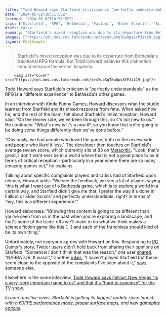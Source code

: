 ```yaml
---
title: "Todd Howard says Starfield criticism is 'perfectly understandable' as the RPG is a 'different experience' to Bethesda's other games - but not everyone agrees"
date: "2024-05-02T10:51:55Z"
lastmod: "2024-05-02T10:51:55Z"
tags: ['Starfield', 'RPG', 'Bethesda', 'Fallout', 'Elder Scrolls', 'Science Fiction', 'PC Gamer', 'Twitter', 'Fallout: New Vegas', 'Performance Mode', 'Surface Maps']
draft: false
summary: "Starfield's mixed reception was due to its departure from Bethesda's traditional RPG formula, but Todd Howard believes this distinction should enhance the series' longevity."
images: ["https://cdn.mos.cms.futurecdn.net/er4YuoXqTEw8ps8YPJi4C9.jpg"]
layout: PostSimple
---
```

> Starfield's mixed reception was due to its departure from Bethesda's traditional RPG formula, but Todd Howard believes this distinction should enhance the series' longevity.


        <img alt="Cover" src="https://cdn.mos.cms.futurecdn.net/er4YuoXqTEw8ps8YPJi4C9.jpg"/>
        
Todd Howard says [Starfield](https://www.gamesradar.com/starfield-guide/)'s criticism is "perfectly understandable" as the RPG is a "different experience" to Bethesda's other games. 

In an interview with Kinda Funny Games, Howard discusses what the studio learned from Starfield and its mixed response from fans. When asked how he, and the rest of the team, felt about Starfield's initial reception, Howard said: "On the review side, we've been through this, so it's not new to us." He continues: "What's new is it's a new IP, so you know that we're going to be doing some things differently than we've done before."

"Obviously, we had people who loved the game, both on the review side and people who liked it less." The developer then touches on Starfield's average review score, which currently sits at 83 on [<u>Metacritic</u>](https://www.metacritic.com/game/starfield/). "Look, that's great, I don't want ever be in a world where that is not a great place to be in terms of critical reception - particularly in a year where there are so many amazing games out," he explains.

Talking about specific complaints players and critics had of Starfield upon release, Howard adds: "We see the feedback, we see a lot of players saying 'this is what I want out of a Bethesda game, which is to explore a world in a certain way, and Starfield didn't give me that. I prefer the way it's done in Fallout or Elder Scrolls' and perfectly understandable, right? In terms of 'hey, this is a different experience.'"

Howard elaborates: "Knowing that content is going to be different than you've seen from us in the past when you're exploring a landscape, and that's some of the trade-offs we'll make to do what we think makes a science fiction game like this [...] and each of the franchises should kind of be its own thing."

Unfortunately, not everyone agrees with Howard on this. Responding to [PC Gamer](https://www.pcgamer.com/games/rpg/todd-howard-reckons-he-knows-why-starfield-was-so-divisive-it-was-too-different-than-youve-seen-from-us-in-past/?utm_source=twitter.com&utm_medium=social&utm_campaign=socialflow)'s story, Twitter users didn't hold back from sharing their opinions on Starfield. "Somehow I don't think that was the reason," one user [<u>shared</u>](https://x.com/Rooflemonger/status/1785946289768681578). "NARRATOR: It wasn’t," another [<u>jokes</u>](https://x.com/PaulTassi/status/1785820792002912623). "I haven't played Starfield but these seem close to the opposite of the complaints I've seen about it," [<u>says</u>](https://x.com/SpiritusNox15/status/1785700117644779945) someone else. 

Elsewhere in the same interview, [<u>Todd Howard says Fallout: New Vegas "is a very, very important game to us" and that it's "hard to canonize" for the TV show</u>](https://www.gamesradar.com/games/rpg/todd-howard-says-fallout-new-vegas-is-a-very-very-important-game-to-us-and-that-its-hard-to-canonize-for-the-tv-show/).

*In more positive news, Starfield is getting its biggest update since launch with a *[<u><em>60FPS performance mode</em></u>](https://www.gamesradar.com/games/rpg/starfield-at-60fps-is-finally-a-reality-for-xbox-series-x-players-thanks-to-a-new-performance-mode-in-a-huge-update-this-month/)*,* [<u><em>proper surface maps</em></u>](https://www.gamesradar.com/games/rpg/it-took-eight-months-but-starfield-is-finally-getting-proper-surface-maps-in-the-rpgs-largest-update-since-launch/)*, and *[<u><em>new gameplay options</em></u>](https://www.gamesradar.com/games/rpg/todd-howard-finally-relents-after-calling-out-encumbered-starfield-hoarders-as-the-may-update-will-let-you-buff-your-carrying-capacity-without-a-mod/)*.*
        
